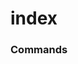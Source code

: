 # index


### Commands
<ul className='grid grid-cols-1 md:grid-cols-2 lg:grid-cols-3 xl:grid-cols-4 gap-4 -ml-6'><ReferenceCard
    title="available"
    description="Available Indices. Available indices for a given provider."
    url="index/available"
    command
/><ReferenceCard
    title="constituents"
    description="Index Constituents. Constituents of an index."
    url="index/constituents"
    command
/><ReferenceCard
    title="market"
    description="Historical Market Indices."
    url="index/market"
    command
/>
</ul>
